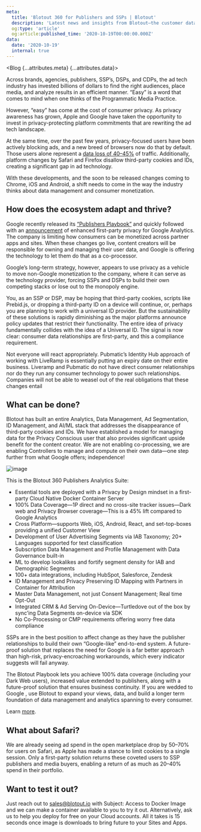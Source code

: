 ```yaml
---
meta:
  title: 'Blotout 360 for Publishers and SSPs | Blotout'
  description: 'Latest news and insights from Blotout—the customer data platform reimagined for the trusted enterprise.'
  og:type: 'article'
  og:article:published_time: '2020-10-19T00:00:00.000Z'
data:
  date: '2020-10-19'
  internal: true
---
```



<Blog {...attributes.meta} {...attributes.data}>

Across brands, agencies, publishers, SSP’s, DSPs, and CDPs, the ad tech industry has invested billions of dollars to find the right audiences, place media, and analyze results in an efficient manner. “Easy” is a word that comes to mind when one thinks of the Programmatic Media Practice.

However, “easy” has come at the cost of consumer privacy. As privacy awareness has grown, Apple and Google have taken the opportunity to invest in privacy-protecting platform commitments that are rewriting the ad tech landscape.

At the same time, over the past few years, privacy-focused users have been actively blocking ads, and a new breed of browsers now do that by default. Those users alone represent a [data loss of 40–45%](https://datareportal.com/reports/digital-2020-global-digital-overview) of traffic. Additionally, platform changes by Safari and Firefox disallow third-party cookies and IDs, creating a significant gap in ad technology.

With these developments, and the soon to be released changes coming to Chrome, iOS and Android, a shift needs to come in the way the industry thinks about data management and consumer monetization.

## How does the ecosystem adapt and thrive?

Google recently released its [“Publishers Playbook”](https://services.google.com/fh/files/misc/publisher_privacy_playbook_v1.1.pdf) and quickly followed with an [announcement](https://www.adexchanger.com/analytics/google-analytics-gets-a-major-privacy-and-machine-learning-focused-overhaul/) of enhanced first-party privacy for Google Analytics. The company is limiting how consumers can be monetized across partner apps and sites. When these changes go live, content creators will be responsible for owning and managing their user data, and Google is offering the technology to let them do that as a co-processor.

Google’s long-term strategy, however, appears to use privacy as a vehicle to move non-Google monetization to the company, where it can serve as the technology provider, forcing SSPs and DSPs to build their own competing stacks or lose out to the monopoly engine.

You, as an SSP or DSP, may be hoping that third-party cookies, scripts like Prebid.js, or dropping a third-party ID on a device will continue, or, perhaps you are planning to work with a universal ID provider. But the sustainability of these solutions is rapidly diminishing as the major platforms announce policy updates that restrict their functionality. The entire idea of privacy fundamentally collides with the idea of a Universal ID. The signal is now clear: consumer data relationships are first-party, and this a compliance requirement.

Not everyone will react appropriately. Pubmatic’s Identity Hub approach of working with LiveRamp is essentially putting an expiry date on their entire business. Liveramp and Pubmatic do not have direct consumer relationships nor do they run any consumer technology to power such relationships. Companies will not be able to weasel out of the real obligations that these changes entail

## What can be done?

Blotout has built an entire Analytics, Data Management, Ad Segmentation, ID Management, and AI/ML stack that addresses the disappearance of third-party cookies and IDs. We have established a model for managing data for the Privacy Conscious user that also provides significant upside benefit for the content creator. We are not enabling co-processing, we are enabling Controllers to manage and compute on their own data—one step further from what Google offers; independence!

![image](/img/blog/blotout-360-for-publishers-and-ssps/blotout360.png)

This is the Blotout 360 Publishers Analytics Suite:

- Essential tools are deployed with a Privacy by Design mindset in a first-party Cloud Native Docker Container Server
- 100% Data Coverage—1P direct and no cross-site tracker issues—Dark web and Privacy Browser coverage—This is a 45% lift compared to Google Analytics
- Cross Platform—supports Web, iOS, Android, React, and set-top-boxes providing a unified Customer View
- Development of User Advertising Segments via IAB Taxonomy; 20+ Languages supported for text classification
- Subscription Data Management and Profile Management with Data Governance built-in
- ML to develop lookalikes and fortify segment density for IAB and Demographic Segments
- 100+ data integrations, including HubSpot, Salesforce, Zendesk
- ID Management and Privacy Preserving ID Mapping with Partners in Container for Attribution
- Master Data Management, not just Consent Management; Real time Opt-Out
- Integrated CRM & Ad Serving On-Device—Turtledove out of the box by sync’ing Data Segments on-device via SDK
- No Co-Processing or CMP requirements offering worry free data compliance

SSPs are in the best position to affect change as they have the publisher relationships to build their own “Google-like” end-to-end system. A future-proof solution that replaces the need for Google is a far better approach than high-risk, privacy-encroaching workarounds, which every indicator suggests will fail anyway.

The Blotout Playbook lets you achieve 100% data coverage (including your Dark Web users), increased value extended to publishers, along with a future-proof solution that ensures business continuity. If you are wedded to Google , use Blotout to expand your views, data, and build a longer term foundation of data management and analytics spanning to every consumer.

Learn [more](https://blotout.io/).

## What about Safari?

We are already seeing ad spend in the open marketplace drop by 50–70% for users on Safari, as Apple has made a stance to limit cookies to a single session. Only a first-party solution returns these coveted users to SSP publishers and media buyers, enabling a return of as much as 20–40% spend in their portfolio.

## Want to test it out?

Just reach out to [sales@blotout.io](mailto:sales@blotout.io) with Subject: Access to Docker Image and we can make a container available to you to try it out. Alternatively, ask us to help you deploy for free on your Cloud accounts. All it takes is 15 seconds once image is downloads to bring future to your Sites and Apps.

</Blog>

